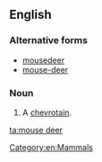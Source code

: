 ==English==

===Alternative forms===
* [[mousedeer]]
* [[mouse-deer]]

===Noun===
{{en-noun|sg=[[mouse]] [[deer]]|mouse deer}}

# A [[chevrotain]].

[[Category:en:Mammals]]

[[ta:mouse deer]]